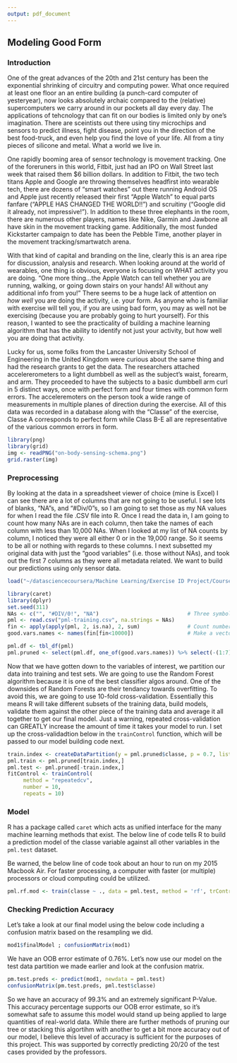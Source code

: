 ```yaml
---
output: pdf_document
---
```

Modeling Good Form
-------

### Introduction

One of the great advances of the 20th and 21st century has been the exponential shrinking of circuitry and computing power.  What once required at least one floor an an entire building (a punch-card computer of yesteryear), now looks absolutely archaic compared to the (relative) supercomputers we carry around in our pockets all day every day.  The applications of tehcnology that can fit on our bodies is limited only by one's imagination. There are sceintists out there using tiny microchips and sensors to predict illness, fight disease, point you in the direction of the best food-truck, and even help you find the love of your life. All from a tiny pieces of silicone and metal. What a world we live in.  

One rapidly booming area of sensor technology is movement tracking. One of the foreruners in this world, Fitbit, just had an IPO on Wall Street last week that raised them $6 billion dollars.  In addition to Fitbit, the two tech titans Apple and Google are throwing themselves headfirst into wearable tech, there are dozens of "smart watches" out there running Android OS and Apple just recently released their first "Apple Watch" to equal parts fanfare ("APPLE HAS CHANGED THE WORLD!!") and scruitiny ("Google did it already, not impressive!").  In addition to these three elephants in the room, there are numerous other players, names like Nike, Garmin and Jawbone all have skin in the movement tracking game. Additionally, the most funded Kickstarter campaign to date has been the Pebble Time, another player in the movement tracking/smartwatch arena.

With that kind of capital and branding on the line, clearly this is an area ripe for discussion, analysis and research.  When looking around at the world of wearables, one thing is obvious, everyone is focusing on WHAT activity you are doing. "One more thing...the Apple Watch can tell whether you are running, walking, or going down stairs on your hands! All without any additional info from you!" There seems to be a huge lack of attention on *how well* you are doing the activity, i.e. your form. As anyone who is familiar with exercise will tell you, if you are using bad form, you may as well not be exercising (because you are probably going to hurt yourself). For this reason, I wanted to see the practicality of building a machine learning algorithm that has the ability to identify not just your activity, but how well you are doing that activity. 

Lucky for us, some folks from the Lancaster University School of Engineering in the United Kingdom were curious about the same thing and had the research grants to get the data.  The researchers attached accelererometers to a light dumbbell as well as the subject's waist, forearm, and arm.  They proceeded to have the subjects to a basic dumbbell arm curl in 5 distinct ways, once with perfect form and four times with common form errors. The acceleremoters on the person took a wide range of measurements in multiple planes of direction during the exercise.  All of this data was recorded in a database along with the "Classe" of the exercise, Classe A corresponds to perfect form while Class B-E all are representative of the various common errors in form.

```r
library(png)
library(grid)
img <- readPNG("on-body-sensing-schema.png")
grid.raster(img)
```

### Preprocessing

By looking at the data in a spreadsheet viewer of choice (mine is Excel) I can see there are a lot of columns that are not going to be useful. I see lots of blanks, "NA"s, and "#Div/0"s, so I am going to set those as my NA values for when I read the file .CSV file into R. Once I read the data in, I am going to count how many NAs are in each column, then take the names of each column with less than 10,000 NAs. When I looked at my list of NA counts by column, I noticed they were all either 0 or in the 19,000 range. So it seems to be all or nothing with regards to these columns. I next subsetted my original data with just the "good variables" (i.e. those without NAs), and took out the first 7 columns as they were all metadata related. We want to build our predictions using only sensor data.

```r
load("~/datasciencecoursera/Machine Learning/Exercise ID Project/Coursera-Machine-Learning/MLmodelproj.RData")
```

```r
library(caret)
library(dplyr)
set.seed(311)
NAs <- c("", "#DIV/0!", "NA")                            # Three symbols to read in as NAs
pml <- read.csv("pml-training.csv", na.strings = NAs)    
fin <- apply(apply(pml, 2, is.na), 2, sum)               # Count number of NAs in each column
good.vars.names <- names(fin[fin<10000])                 # Make a vector of good column names, used to subet

pml.df <- tbl_df(pml)
pml.pruned <- select(pml.df, one_of(good.vars.names)) %>% select(-(1:7)) # Use dplyr to subset only variables of interest
```

Now that we have gotten down to the variables of interest, we partition our data into training and test sets. We are going to use the Random Forest algorithm because it is one of the best classifier algos around.  One of the downsides of Random Forests are their tendancy towards overfitting. To avoid this, we are going to use 10-fold cross-validation. Essentially this means R will take different subsets of the training data, build models, validate them against the other piece of the training data and average it all together to get our final model. Just a warning, repeated cross-validation can GREATLY increase the amount of time it takes your model to run. I set up the cross-validadtion below in the `trainControl` function, which will be passed to our model building code next.


```r
train.index <- createDataPartition(y = pml.pruned$classe, p = 0.7, list = FALSE)
pml.train <- pml.pruned[train.index,]
pml.test <- pml.pruned[-train.index,]
fitControl <- trainControl(
     method = "repeatedcv",
     number = 10,
     repeats = 10)
```


### Model

R has a package called `caret` which acts as unified interface for the many machine learning methods that exist. The below line of code tells R to build a prediction model of the classe variable against all other variables in the `pml.test` dataset.

Be warned, the below line of code took about an hour to run on my 2015 Macbook Air. For faster processing, a computer with faster (or multiple) processors or cloud computing could be utilized.

```r
pml.rf.mod <- train(classe ~ ., data = pml.test, method = 'rf', trControl = fitControl)
```

### Checking Prediction Accuracy

Let's take a look at our final model using the below code including a confusion matrix based on the resampling we did.

```r
mod1$finalModel ; confusionMatrix(mod1)
```

We have an OOB error estimate of 0.76%. Let's now use our model on the test data partition we made earlier and look at the confusion matrix. 

```r
pm.test.preds <- predict(mod1, newdata = pml.test) 
confusionMatrix(pm.test.preds, pml.test$classe)
```

So we have an accuracy of 99.3% and an extremely significant P-Value. This accuracy percentage supports our OOB error estimate, so it's somewhat safe to assume this model would stand up being applied to large quantities of real-world data. While there are further methods of pruning our tree or stacking this algortihm with another to get a bit more accuracy out of our model, I believe this level of accuracy is sufficient for the purposes of this project. This was supported by correctly predicting 20/20 of the test cases provided by the professors.
